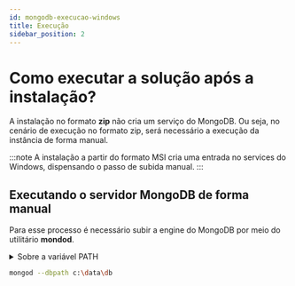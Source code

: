 ```yaml
---
id: mongodb-execucao-windows
title: Execução
sidebar_position: 2
---
```


# Como executar a solução após a instalação?

A instalação no formato **zip** não cria um serviço do MongoDB. Ou seja, no cenário de execução no formato zip, será necessário a execução da instância de forma manual.

:::note
A instalação a partir do formato MSI cria uma entrada no services do Windows, dispensando o passo de subida manual.
:::

## Executando o servidor MongoDB de forma manual

Para esse processo é necessário subir a engine do MongoDB por meio do utilitário **mondod**.

<details>
  <summary>Sobre a variável PATH</summary>
  <div>
    <div>Para esse passo o utilitário mongod deve estar configurado na variável PATH da sua sessão do Windows.</div>
    <br/>
  </div>
</details>

```bash
mongod --dbpath c:\data\db    
```

